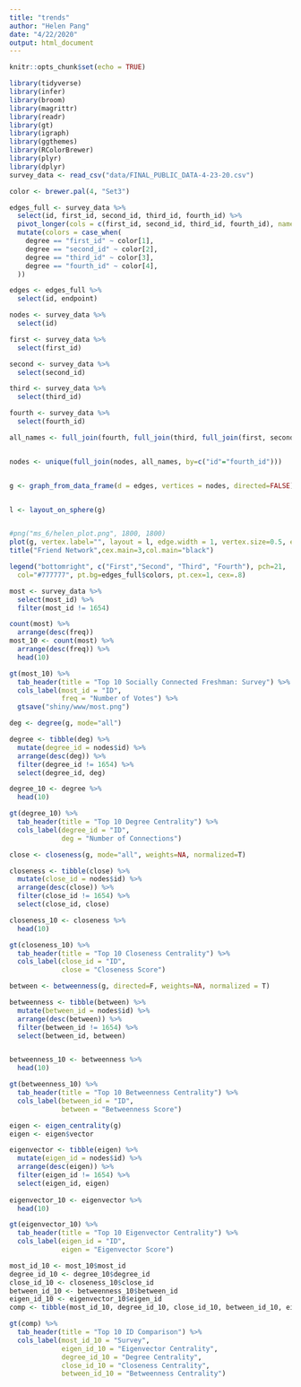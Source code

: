 ```yaml
---
title: "trends"
author: "Helen Pang"
date: "4/22/2020"
output: html_document
---
```


```r
knitr::opts_chunk$set(echo = TRUE)

library(tidyverse)
library(infer)
library(broom)
library(magrittr)
library(readr)
library(gt)
library(igraph)
library(ggthemes)
library(RColorBrewer)
library(plyr)
library(dplyr)
survey_data <- read_csv("data/FINAL_PUBLIC_DATA-4-23-20.csv") 
```


```r
color <- brewer.pal(4, "Set3") 

edges_full <- survey_data %>% 
  select(id, first_id, second_id, third_id, fourth_id) %>% 
  pivot_longer(cols = c(first_id, second_id, third_id, fourth_id), names_to = "degree", values_to = "endpoint") %>% 
  mutate(colors = case_when(
    degree == "first_id" ~ color[1],
    degree == "second_id" ~ color[2],
    degree == "third_id" ~ color[3],
    degree == "fourth_id" ~ color[4],
  ))

edges <- edges_full %>% 
  select(id, endpoint)

nodes <- survey_data %>% 
  select(id) 

first <- survey_data %>% 
  select(first_id) 

second <- survey_data %>% 
  select(second_id) 

third <- survey_data %>% 
  select(third_id) 

fourth <- survey_data %>% 
  select(fourth_id) 

all_names <- full_join(fourth, full_join(third, full_join(first, second, by = c("first_id"="second_id")), by=c("third_id" = "first_id")), by=c("fourth_id" = "third_id"))


nodes <- unique(full_join(nodes, all_names, by=c("id"="fourth_id")))


g <- graph_from_data_frame(d = edges, vertices = nodes, directed=FALSE)


l <- layout_on_sphere(g)


#png("ms_6/helen_plot.png", 1800, 1800) 
plot(g, vertex.label="", layout = l, edge.width = 1, vertex.size=0.5, edge.color = edges_full$colors) 
title("Friend Network",cex.main=3,col.main="black")

legend("bottomright", c("First","Second", "Third", "Fourth"), pch=21,
  col="#777777", pt.bg=edges_full$colors, pt.cex=1, cex=.8)
```


```r
most <- survey_data %>% 
  select(most_id) %>% 
  filter(most_id != 1654)

count(most) %>% 
  arrange(desc(freq)) 
most_10 <- count(most) %>% 
  arrange(desc(freq)) %>% 
  head(10) 

gt(most_10) %>% 
  tab_header(title = "Top 10 Socially Connected Freshman: Survey") %>% 
  cols_label(most_id = "ID",
             freq = "Number of Votes") %>% 
  gtsave("shiny/www/most.png")

```


```r
deg <- degree(g, mode="all")

degree <- tibble(deg) %>% 
  mutate(degree_id = nodes$id) %>% 
  arrange(desc(deg)) %>% 
  filter(degree_id != 1654) %>% 
  select(degree_id, deg)

degree_10 <- degree %>% 
  head(10)

gt(degree_10) %>% 
  tab_header(title = "Top 10 Degree Centrality") %>% 
  cols_label(degree_id = "ID",
             deg = "Number of Connections") 


```

```r
close <- closeness(g, mode="all", weights=NA, normalized=T)

closeness <- tibble(close) %>% 
  mutate(close_id = nodes$id) %>% 
  arrange(desc(close)) %>% 
  filter(close_id != 1654) %>% 
  select(close_id, close)

closeness_10 <- closeness %>% 
  head(10)

gt(closeness_10) %>% 
  tab_header(title = "Top 10 Closeness Centrality") %>% 
  cols_label(close_id = "ID",
             close = "Closeness Score") 

```

```r
between <- betweenness(g, directed=F, weights=NA, normalized = T)

betweenness <- tibble(between) %>% 
  mutate(between_id = nodes$id) %>% 
  arrange(desc(between)) %>% 
  filter(between_id != 1654) %>% 
  select(between_id, between)


betweenness_10 <- betweenness %>% 
  head(10)

gt(betweenness_10) %>% 
  tab_header(title = "Top 10 Betweenness Centrality") %>% 
  cols_label(between_id = "ID",
             between = "Betweenness Score") 
```

```r
eigen <- eigen_centrality(g)
eigen <- eigen$vector

eigenvector <- tibble(eigen) %>% 
  mutate(eigen_id = nodes$id) %>% 
  arrange(desc(eigen)) %>% 
  filter(eigen_id != 1654) %>% 
  select(eigen_id, eigen)
  
eigenvector_10 <- eigenvector %>% 
  head(10)

gt(eigenvector_10) %>% 
  tab_header(title = "Top 10 Eigenvector Centrality") %>% 
  cols_label(eigen_id = "ID",
             eigen = "Eigenvector Score") 

```
```r
most_id_10 <- most_10$most_id
degree_id_10 <- degree_10$degree_id
close_id_10 <- closeness_10$close_id
between_id_10 <- betweenness_10$between_id
eigen_id_10 <- eigenvector_10$eigen_id
comp <- tibble(most_id_10, degree_id_10, close_id_10, between_id_10, eigen_id_10) 

gt(comp) %>% 
  tab_header(title = "Top 10 ID Comparison") %>% 
  cols_label(most_id_10 = "Survey",
             eigen_id_10 = "Eigenvector Centrality",
             degree_id_10 = "Degree Centrality",
             close_id_10 = "Closeness Centrality",
             between_id_10 = "Betweenness Centrality") 

```





